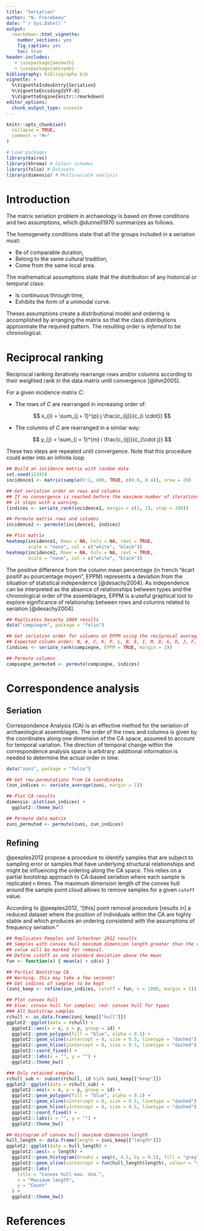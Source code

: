 ```yaml
---
title: "Seriation"
author: "N. Frerebeau"
date: "`r Sys.Date()`"
output:
  rmarkdown::html_vignette:
    number_sections: yes
    fig_caption: yes
    toc: true
header-includes:
   - \usepackage{amsmath}
   - \usepackage{amssymb}
bibliography: bibliography.bib
vignette: >
  %\VignetteIndexEntry{Seriation}
  %\VignetteEncoding{UTF-8}
  %\VignetteEngine{knitr::rmarkdown}
editor_options: 
  chunk_output_type: console
---
```


```r
knitr::opts_chunk$set(
  collapse = TRUE,
  comment = "#>"
)
```

```r
# Load packages
library(kairos)
library(khroma) # Colour schemes
library(folio) # Datasets
library(dimensio) # Multivariate analysis
```

# Introduction

The matrix seriation problem in archaeology is based on three conditions and two assumptions, which @dunnell1970 summarizes as follows.

The homogeneity conditions state that all the groups included in a seriation must:

* Be of comparable duration,
* Belong to the same cultural tradition,
* Come from the same local area.

The mathematical assumptions state that the distribution of any historical or temporal class:

* Is continuous through time,
* Exhibits the form of a unimodal curve.

Theses assumptions create a distributional model and ordering is accomplished by arranging the matrix so that the class distributions approximate the required pattern. The resulting order is *inferred* to be chronological.

# Reciprocal ranking

Reciprocal ranking iteratively rearrange rows and/or columns according to their weighted rank in the data matrix until convergence [@ihm2005].

For a given incidence matrix $C$:

* The rows of $C$ are rearranged in increasing order of:

$$ x_{i} = \sum_{j = 1}^{p} j \frac{c_{ij}}{c_{i \cdot}} $$

* The columns of $C$ are rearranged in a similar way:

$$ y_{j} = \sum_{i = 1}^{m} i \frac{c_{ij}}{c_{\cdot j}} $$

These two steps are repeated until convergence.
Note that this procedure could enter into an infinite loop.

```r
## Build an incidence matrix with random data
set.seed(12345)
incidence1 <- matrix(sample(0:1, 400, TRUE, c(0.6, 0.4)), nrow = 20)

## Get seriation order on rows and columns
## If no convergence is reached before the maximum number of iterations (100), 
## it stops with a warning.
(indices <- seriate_rank(incidence1, margin = c(1, 2), stop = 100))

## Permute matrix rows and columns
incidence2 <- permute(incidence1, indices)

## Plot matrix
heatmap(incidence1, Rowv = NA, Colv = NA, revC = TRUE, 
        scale = "none", col = c("white", "black"))
heatmap(incidence2, Rowv = NA, Colv = NA, revC = TRUE, 
        scale = "none", col = c("white", "black"))
```

The positive difference from the column mean percentage (in french "écart positif au pourcentage moyen", EPPM) represents a deviation from the situation of statistical independence [@desachy2004]. As independence can be interpreted as the absence of relationships between types and the chronological order of the assemblages, EPPM is a useful graphical tool to explore significance of relationship between rows and columns related to seriation [@desachy2004].

```r
## Replicates Desachy 2004 results
data("compiegne", package = "folio")

## Get seriation order for columns on EPPM using the reciprocal averaging method
## Expected column order: N, A, C, K, P, L, B, E, I, M, D, G, O, J, F, H
(indices <- seriate_rank(compiegne, EPPM = TRUE, margin = 2))

## Permute columns
compiegne_permuted <- permute(compiegne, indices)
```

# Correspondence analysis
## Seriation

Correspondence Analysis (CA) is an effective method for the seriation of archaeological assemblages. The order of the rows and columns is given by the coordinates along one dimension of the CA space, assumed to account for temporal variation. The direction of temporal change within the correspondence analysis space is arbitrary: additional information is needed to determine the actual order in time.

```r
data("zuni", package = "folio")

## Get row permutations from CA coordinates
(zun_indices <- seriate_average(zuni, margin = 1))

## Plot CA results
dimensio::plot(zun_indices) +
  ggplot2::theme_bw()

## Permute data matrix
zuni_permuted <- permute(zuni, zun_indices)
```

## Refining

@peeples2012 propose a procedure to identify samples that are subject to sampling error or samples that have underlying structural relationships and might be influencing the ordering along the CA space. This relies on a partial bootstrap approach to CA-based seriation where each sample is replicated `n` times. The maximum dimension length of the convex hull around the sample point cloud allows to remove samples for a given `cutoff` value.

According to @peeples2012, "[this] point removal procedure [results in] a reduced dataset where the position of individuals within the CA are highly stable and which produces an ordering consistend with the assumptions of frequency seriation."

```r
## Replicates Peeples and Schachner 2012 results
## Samples with convex hull maximum dimension length greater than the cutoff
## value will be marked for removal.
## Define cutoff as one standard deviation above the mean
fun <- function(x) { mean(x) + sd(x) }

## Partial Bootstrap CA
## Warning: this may take a few seconds!
## Get indices of samples to be kept
(zuni_keep <- refine(zun_indices, cutoff = fun, n = 1000, margin = 1))

## Plot convex hull
## blue: convex hull for samples; red: convex hull for types
### All bootstrap samples
rchull <- as.data.frame(zuni_keep[["hull"]])
ggplot2::ggplot(data = rchull) +
  ggplot2::aes(x = x, y = y, group = id) +
  ggplot2::geom_polygon(fill = "blue", alpha = 0.1) +
  ggplot2::geom_vline(xintercept = 0, size = 0.5, linetype = "dashed") +
  ggplot2::geom_hline(yintercept = 0, size = 0.5, linetype = "dashed") +
  ggplot2::coord_fixed() + 
  ggplot2::labs(x = "", y = "") +
  ggplot2::theme_bw()

### Only retained samples
rchull_sub <- subset(rchull, id %in% zuni_keep[["keep"]])
ggplot2::ggplot(data = rchull_sub) +
  ggplot2::aes(x = x, y = y, group = id) +
  ggplot2::geom_polygon(fill = "blue", alpha = 0.1) +
  ggplot2::geom_vline(xintercept = 0, size = 0.5, linetype = "dashed") +
  ggplot2::geom_hline(yintercept = 0, size = 0.5, linetype = "dashed") +
  ggplot2::coord_fixed() + 
  ggplot2::labs(x = "", y = "") +
  ggplot2::theme_bw()

## Histogram of convex hull maximum dimension length
hull_length <- data.frame(length = zuni_keep[["length"]])
ggplot2::ggplot(data = hull_length) +
  ggplot2::aes(x = length) +
  ggplot2::geom_histogram(breaks = seq(0, 4.5, by = 0.5), fill = "grey70") +
  ggplot2::geom_vline(xintercept = fun(hull_length$length), colour = "red") +
  ggplot2::labs(
    title = "Convex hull max. dim.", 
    x = "Maximum length", 
    y = "Count"
  ) + 
  ggplot2::theme_bw()
```

# References
